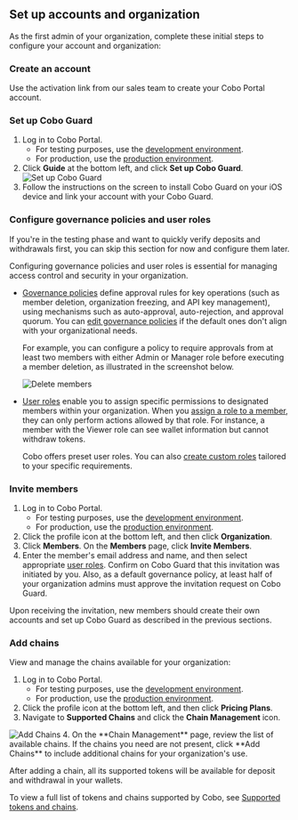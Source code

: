 ## Set up accounts and organization
As the first admin of your organization, complete these initial steps to configure your account and organization:

### Create an account
Use the activation link from our sales team to create your Cobo Portal account.

### Set up Cobo Guard
   1. Log in to Cobo Portal.
      * For testing purposes, use the [development environment](https://portal.dev.cobo.com/login).
      * For production, use the [production environment](https://portal.cobo.com/login).
   2. Click **Guide** at the bottom left, and click **Set up Cobo Guard**.
      <img src="/en/images/get-started/cobo-guard.png" className="screenshot_nav_bar" alt="Set up Cobo Guard"/>
   3. Follow the instructions on the screen to install Cobo Guard on your iOS device and link your account with your Cobo Guard.

### Configure governance policies and user roles
<Note>If you're in the testing phase and want to quickly verify deposits and withdrawals first, you can skip this section for now and configure them later.</Note>

<Accordion title="Set up governance policies and user roles">
Configuring governance policies and user roles is essential for managing access control and security in your organization. 

- [Governance policies](/en/portal/organization/governance-intro) define approval rules for key operations (such as member deletion, organization freezing, and API key management), using mechanisms such as auto-approval, auto-rejection, and approval quorum. You can [edit governance policies](/en/portal/organization/governance-edit) if the default ones don't align with your organizational needs. 

  For example, you can configure a policy to require approvals from at least two members with either Admin or Manager role before executing a member deletion, as illustrated in the screenshot below.

  <img src="/en/images/quick-start-guide-custodial-wallets/delete-members.png" className="screenshot_full_screen" alt="Delete members"/>

- [User roles](/en/portal/organization/roles-and-permissions) enable you to assign specific permissions to designated members within your organization. When you [assign a role to a member](/en/portal/organization/assign-roles-to-members), they can only perform actions allowed by that role. For instance, a member with the Viewer role can see wallet information but cannot withdraw tokens. 

  Cobo offers preset user roles. You can also [create custom roles](/en/portal/organization/create-customized-roles) tailored to your specific requirements.





</Accordion>

### Invite members
   1. Log in to Cobo Portal.
      * For testing purposes, use the [development environment](https://portal.dev.cobo.com/login).
      * For production, use the [production environment](https://portal.cobo.com/login).
   2. Click the profile icon at the bottom left, and then click **Organization**.
   3. Click **Members**. On the **Members** page, click **Invite Members**.
   4. Enter the member's email address and name, and then select appropriate [user roles](#set-up-governance-policies-and-user-roles).
   <Note>Confirm on Cobo Guard that this invitation was initiated by you. Also, as a default governance policy, at least half of your organization admins must approve the invitation request on Cobo Guard.</Note>

   Upon receiving the invitation, new members should create their own accounts and set up Cobo Guard as described in the previous sections.

### Add chains

View and manage the chains available for your organization:

   1. Log in to Cobo Portal.
      * For testing purposes, use the [development environment](https://portal.dev.cobo.com/login).
      * For production, use the [production environment](https://portal.cobo.com/login).
   2. Click the profile icon at the bottom left, and then click **Pricing Plans**.
   3. Navigate to **Supported Chains** and click the **Chain Management** icon.
   <img src="/en/images/get-started/add-chain.png" className="screenshot_full_screen" alt="Add Chains"/>
   4. On the **Chain Management** page, review the list of available chains. If the chains you need are not present, click **Add Chains** to include additional chains for your organization's use.

   <Note>After adding a chain, all its supported tokens will be available for deposit and withdrawal in your wallets.</Note>

   <Info>To view a full list of tokens and chains supported by Cobo, see [Supported tokens and chains](/en/portal/supported-tokens-and-chains).</Info>



